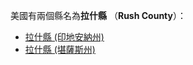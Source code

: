 美國有兩個縣名為'''拉什縣''' （'''Rush County'''）：
* [[拉什縣_(印地安納州)|拉什縣 (印地安納州)]]
* [[拉什縣_(堪薩斯州)|拉什縣 (堪薩斯州)]]
{{disambig|L拉什縣|Cat=三字县名消歧义}}